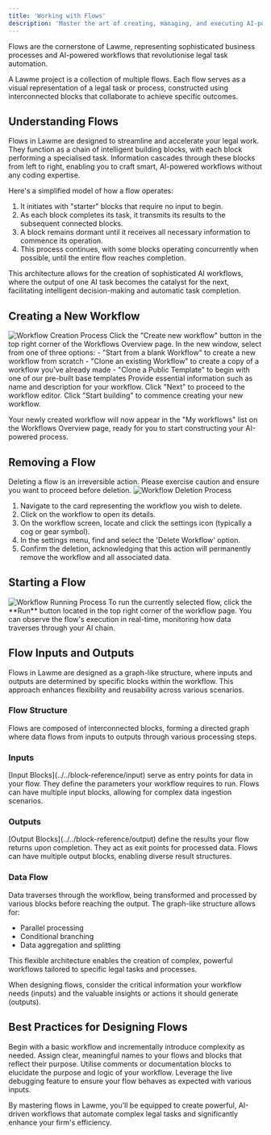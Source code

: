 ```yaml
---
title: 'Working with Flows'
description: 'Master the art of creating, managing, and executing AI-powered workflows in Lawme'
---
```



<Callout type="info">
  Flows are the cornerstone of Lawme, representing sophisticated business processes and AI-powered workflows that revolutionise legal task automation.
</Callout>

A Lawme project is a collection of multiple flows. Each flow serves as a visual representation of a legal task or process, constructed using interconnected blocks that collaborate to achieve specific outcomes.

## Understanding Flows

Flows in Lawme are designed to streamline and accelerate your legal work. They function as a chain of intelligent building blocks, with each block performing a specialised task. Information cascades through these blocks from left to right, enabling you to craft smart, AI-powered workflows without any coding expertise.

Here's a simplified model of how a flow operates:

1. It initiates with "starter" blocks that require no input to begin.
2. As each block completes its task, it transmits its results to the subsequent connected blocks.
3. A block remains dormant until it receives all necessary information to commence its operation.
4. This process continues, with some blocks operating concurrently when possible, until the entire flow reaches completion.

This architecture allows for the creation of sophisticated AI workflows, where the output of one AI task becomes the catalyst for the next, facilitating intelligent decision-making and automatic task completion.

## Creating a New Workflow

<Frame>
  <img src="../assets/workflows_new.gif" alt="Workflow Creation Process" />
</Frame>

<Steps>
  <Step title="Initiate Workflow Creation">
    Click the "Create new workflow" button in the top right corner of the Workflows Overview page.
  </Step>
  <Step title="Choose Workflow Type">
    In the new window, select from one of three options:
    - "Start from a blank Workflow" to create a new workflow from scratch
    - "Clone an existing Workflow" to create a copy of a workflow you've already made
    - "Clone a Public Template" to begin with one of our pre-built base templates
  </Step>
  <Step title="Configure Workflow Details">
    Provide essential information such as name and description for your workflow.
  </Step>
  <Step title="Access Workflow Editor">
    Click "Next" to proceed to the workflow editor.
  </Step>
  <Step title="Begin Building">
    Click "Start building" to commence creating your new workflow.
  </Step>
</Steps>

Your newly created workflow will now appear in the "My workflows" list on the Workflows Overview page, ready for you to start constructing your AI-powered process.

## Removing a Flow

<Warning>
  Deleting a flow is an irreversible action. Please exercise caution and ensure you want to proceed before deletion.
</Warning>

<Frame>
  <img src="../assets/workflows_delete.gif" alt="Workflow Deletion Process" />
</Frame>

1. Navigate to the card representing the workflow you wish to delete.
2. Click on the workflow to open its details.
3. On the workflow screen, locate and click the settings icon (typically a cog or gear symbol).
4. In the settings menu, find and select the 'Delete Workflow' option.
5. Confirm the deletion, acknowledging that this action will permanently remove the workflow and all associated data.

## Starting a Flow

<Frame>
  <img src="../assets/workflows_run.gif" alt="Workflow Running Process" />
</Frame>

<Card title="Executing Your Workflow" icon="play">
  To run the currently selected flow, click the **Run** button located in the top right corner of the workflow page. You can observe the flow's execution in real-time, monitoring how data traverses through your AI chain.
</Card>

## Flow Inputs and Outputs

Flows in Lawme are designed as a graph-like structure, where inputs and outputs are determined by specific blocks within the workflow. This approach enhances flexibility and reusability across various scenarios.

### Flow Structure

<Card title="Graph-like Design" icon="diagram-project">
  Flows are composed of interconnected blocks, forming a directed graph where data flows from inputs to outputs through various processing steps.
</Card>

### Inputs

<CardGroup cols={2}>
  <Card title="Input Blocks" icon="arrow-right-to-bracket">
    [Input Blocks](../../block-reference/input) serve as entry points for data in your flow. They define the parameters your workflow requires to run.
  </Card>
  <Card title="Multiple Inputs" icon="layer-group">
    Flows can have multiple input blocks, allowing for complex data ingestion scenarios.
  </Card>
</CardGroup>

### Outputs

<CardGroup cols={2}>
  <Card title="Output Blocks" icon="arrow-right-from-bracket">
    [Output Blocks](../../block-reference/output) define the results your flow returns upon completion. They act as exit points for processed data.
  </Card>
  <Card title="Multiple Outputs" icon="share-nodes">
    Flows can have multiple output blocks, enabling diverse result structures.
  </Card>
</CardGroup>

### Data Flow

Data traverses through the workflow, being transformed and processed by various blocks before reaching the output. The graph-like structure allows for:

- Parallel processing
- Conditional branching
- Data aggregation and splitting

This flexible architecture enables the creation of complex, powerful workflows tailored to specific legal tasks and processes.

<Tip>
  When designing flows, consider the critical information your workflow needs (inputs) and the valuable insights or actions it should generate (outputs).
</Tip>

## Best Practices for Designing Flows

<CardGroup cols={2}>
  <Card title="Start Simple" icon="seedling">
    Begin with a basic workflow and incrementally introduce complexity as needed.
  </Card>
  <Card title="Use Descriptive Names" icon="tag">
    Assign clear, meaningful names to your flows and blocks that reflect their purpose.
  </Card>
  <Card title="Document Your Flow" icon="book">
    Utilise comments or documentation blocks to elucidate the purpose and logic of your workflow.
  </Card>
  <Card title="Test Thoroughly" icon="vial">
    Leverage the live debugging feature to ensure your flow behaves as expected with various inputs.
  </Card>
</CardGroup>

By mastering flows in Lawme, you'll be equipped to create powerful, AI-driven workflows that automate complex legal tasks and significantly enhance your firm's efficiency.
